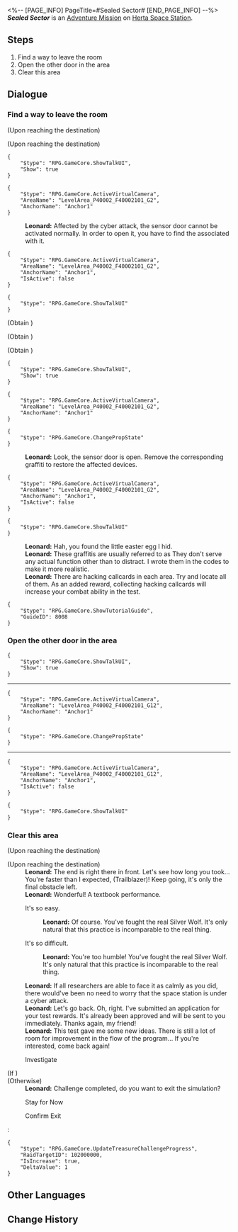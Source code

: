 <%-- [PAGE_INFO]
PageTitle=#Sealed Sector#
[END_PAGE_INFO] --%>
{{Stub|Dialogue.}}
{{Mission Infobox
|id            = 8000201
|title         = 
|image         = <!--Mission Sealed Sector.png-->
|type          = Adventure
|event_name    = 
|chapter       = 
|requirements  = {{subst:void|<!--Unknown: {"Type":"Manual"}-->}}
|summary       = <!--official mission summary from Fate's Atlas-->
|characters    = Leonard; Trailblazer
|startLocation = [[Herta Space Station]] - [[Storage Zone]]
|world         = Herta Space Station
|area          = Storage Zone
|prev          = 
|next          = 
|rewards       = 
}}
'''''Sealed Sector''''' is an [[Adventure Mission]] on [[Herta Space Station]].

==Steps==
# Find a way to leave the room
# Open the other door in the area
# Clear this area

<!--
==Gameplay Notes==

--><!--
==Trial Character==

-->
==Dialogue==
{{Stub Dialogue}}

===Find a way to leave the room{{subst:void|<!--800020113-->}}===
{{Mission Description|type=adventure|location=Storage Zone|The troubles caused by Silver Wolf have abated, but Leonard still looks concerned.<br />He's asking for your help to carry out a task that will improve the space station's cybersecurity and help him keep his job...}}
{{Dialogue Start}}
;(Upon reaching the destination)

;(Upon reaching the destination)
<pre>{
	"$type": "RPG.GameCore.ShowTalkUI",
	"Show": true
}</pre>
<pre>{
	"$type": "RPG.GameCore.ActiveVirtualCamera",
	"AreaName": "LevelArea_P40002_F40002101_G2",
	"AnchorName": "Anchor1"
}</pre>
:<!--1-second delay-->
:'''Leonard:''' Affected by the cyber attack, the sensor door cannot be activated normally. In order to open it, you have to find the {{Color|keyword|nobold=1|graffiti}} associated with it.
<pre>{
	"$type": "RPG.GameCore.ActiveVirtualCamera",
	"AreaName": "LevelArea_P40002_F40002101_G2",
	"AnchorName": "Anchor1",
	"IsActive": false
}</pre>
<pre>{
	"$type": "RPG.GameCore.ShowTalkUI"
}</pre>

;(Obtain {{Item|Simulated Calculation|20|x=1}})

;(Obtain {{Item|Simulated Calculation|20|x=1}})

;(Obtain {{Item|Simulated Calculation|20|x=1}})
<pre>{
	"$type": "RPG.GameCore.ShowTalkUI",
	"Show": true
}</pre>
<pre>{
	"$type": "RPG.GameCore.ActiveVirtualCamera",
	"AreaName": "LevelArea_P40002_F40002101_G2",
	"AnchorName": "Anchor1"
}</pre>
<pre>{
	"$type": "RPG.GameCore.ChangePropState"
}</pre>
:<!--1-second delay-->
:'''Leonard:''' Look, the sensor door is open. Remove the corresponding graffiti to restore the affected devices.
<pre>{
	"$type": "RPG.GameCore.ActiveVirtualCamera",
	"AreaName": "LevelArea_P40002_F40002101_G2",
	"AnchorName": "Anchor1",
	"IsActive": false
}</pre>
<pre>{
	"$type": "RPG.GameCore.ShowTalkUI"
}</pre>
:'''Leonard:''' Hah, you found the little easter egg I hid.
:'''Leonard:''' These graffitis are usually referred to as {{Color|keyword|nobold=1|"hacking callcards."}} They don't serve any actual function other than to distract. I wrote them in the codes to make it more realistic.
:'''Leonard:''' There are {{Color|keyword|nobold=1|3}} hacking callcards in each area. Try and locate all of them. As an added reward, collecting hacking callcards will increase your combat ability in the test.
<pre>{
	"$type": "RPG.GameCore.ShowTutorialGuide",
	"GuideID": 8008
}</pre>
{{Dialogue End}}

===Open the other door in the area{{subst:void|<!--800020103-->}}===
{{Dialogue Start}}

<pre>{
	"$type": "RPG.GameCore.ShowTalkUI",
	"Show": true
}</pre>
----
<pre>{
	"$type": "RPG.GameCore.ActiveVirtualCamera",
	"AreaName": "LevelArea_P40002_F40002101_G12",
	"AnchorName": "Anchor1"
}</pre>
<pre>{
	"$type": "RPG.GameCore.ChangePropState"
}</pre>
:<!--1-second delay-->
:<!--2-second delay-->
----
<pre>{
	"$type": "RPG.GameCore.ActiveVirtualCamera",
	"AreaName": "LevelArea_P40002_F40002101_G12",
	"AnchorName": "Anchor1",
	"IsActive": false
}</pre>
<pre>{
	"$type": "RPG.GameCore.ShowTalkUI"
}</pre>
{{Dialogue End}}

===Clear this area{{subst:void|<!--800020108-->}}===
{{Dialogue Start}}
;(Upon reaching the destination)

;(Upon reaching the destination)
:'''Leonard:''' The end is right there in front. Let's see how long you took... You're faster than I expected, (Trailblazer)! Keep going, it's only the final obstacle left.
:'''Leonard:''' Wonderful! A textbook performance.
:{{DIcon|Arrow}} It's so easy.
::'''Leonard:''' Of course. You've fought the real Silver Wolf. It's only natural that this practice is incomparable to the real thing.
:{{DIcon|Arrow}} It's so difficult.
::'''Leonard:''' You're too humble! You've fought the real Silver Wolf. It's only natural that this practice is incomparable to the real thing.
:'''Leonard:''' If all researchers are able to face it as calmly as you did, there would've been no need to worry that the space station is under a cyber attack.
:'''Leonard:''' Let's go back. Oh, right. I've submitted an application for your test rewards. It's already been approved and will be sent to you immediately. Thanks again, my friend!
:'''Leonard:''' This test gave me some new ideas. There is still a lot of room for improvement in the flow of the program... If you're interested, come back again!

:{{DIcon|Loupe}} Investigate
;(If {{cx}}<!--SubMission Finish: 800020111-->)
;(Otherwise)
:'''Leonard:''' Challenge completed, do you want to exit the simulation?
:{{DIcon|Arrow}} Stay for Now
:{{DIcon|Exit}} Confirm Exit
:<pre>{
	"$type": "RPG.GameCore.UpdateTreasureChallengeProgress",
	"RaidTargetID": 102000000,
	"IsIncrease": true,
	"DeltaValue": 1
}</pre>
{{Dialogue End}}

==Other Languages==
{{Other Languages
|en   = Sealed Sector
|zhs  = 封锁扇区
|zht  = 封鎖磁區
|ja   = 封鎖セクタ
|ko   = 봉쇄 섹터
|es   = Sector cerrado
|fr   = Secteur bouclé
|ru   = Изолированная зона
|th   = กวาดล้างโซนปิดผนึก
|vi   = Khu Vực Phong Tỏa
|de   = Versiegelter Sektor
|id   = Sektor Tersegel
|pt   = Setor Trancado
}}

==Change History==
{{Change History|1.1}}
